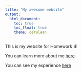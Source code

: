 ```yaml
---
title: "My awesome website"
output: 
  html_document:
    toc: true
    toc_float: true
    theme: cerulean
---
```


This is my website for Homework 4!


You can learn more about me [here](about.html)

You can see my experience [here](professional.html)

